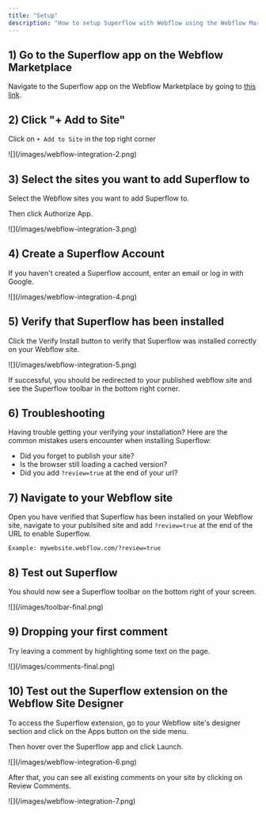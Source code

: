 ```yaml
---
title: "Setup"
description: "How to setup Superflow with Webflow using the Webflow Marketplace Integration"
---
```



## 1) Go to the Superflow app on the Webflow Marketplace

Navigate to the Superflow app on the Webflow Marketplace by going to [this link](https://webflow.com/apps/detail/superflow?category=productivity-language).

## 2) Click "+ Add to Site"

Click on `+ Add to Site` in the top right corner

<Frame>
![](/images/webflow-integration-2.png)
</Frame>

## 3) Select the sites you want to add Superflow to

Select the Webflow sites you want to add Superflow to.

Then click Authorize App.

<Frame>
![](/images/webflow-integration-3.png)
</Frame>

## 4) Create a Superflow Account

If you haven't created a Superflow account, enter an email or log in with Google.

<Frame>
![](/images/webflow-integration-4.png)
</Frame>

## 5) Verify that Superflow has been installed

Click the Verify Install button to verify that Superflow was installed correctly on your Webflow site.

<Frame>
![](/images/webflow-integration-5.png)
</Frame>

If successful, you should be redirected to your published webflow site and see the Superflow toolbar in the bottom right corner.

## 6) Troubleshooting

Having trouble getting your verifying your installation? Here are the common mistakes users encounter when installing Superflow:

 - Did you forget to publish your site?
 - Is the browser still loading a cached version?
 - Did you add `?review=true` at the end of your url?

## 7) Navigate to your Webflow site 

Open you have verified that Superflow has been installed on your Webflow site, navigate to your publsihed site and add `?review=true` at the end of the URL to enable Superflow. 

`Example: mywebsite.webflow.com/?review=true`


## 8) Test out Superflow

You should now see a Superflow toolbar on the bottom right of your screen.

<Frame>
![](/images/toolbar-final.png)
</Frame>



## 9) Dropping your first comment
Try leaving a comment by highlighting some text on the page.

<Frame>
![](/images/comments-final.png)
</Frame>


## 10) Test out the Superflow extension on the Webflow Site Designer

To access the Superflow extension, go to your Webflow site's designer section and click on the Apps button on the side menu.

Then hover over the Superflow app and click Launch.

<Frame>
![](/images/webflow-integration-6.png)
</Frame>


After that, you can see all existing comments on your site by clicking on Review Comments.

<Frame>
![](/images/webflow-integration-7.png)
</Frame>

